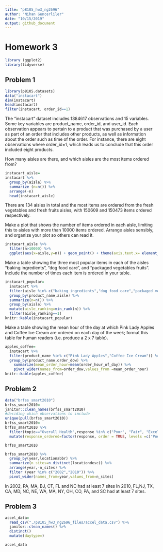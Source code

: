 ```yaml
---
title: "p8105_hw3_ng2696"
author: "Nihan Gencerliler"
date: "10/15/2019"
output: github_document
---
```

# Homework 3

```r
library (ggplot2)
library(tidyverse)
```

## Problem 1

```r
library(p8105.datasets)
data("instacart")
dim(instacart)
head(instacart)
filter(instacart, order_id==1)
```
The "instacart" dataset includes 1384617 observations and 15 variables. Some key variables are product_name, order_id, and user_id. Each observation appears to pertain to a product that was purchased by a user as part of an order that includes other products, as well as information about the order such as time of the order. For instance, there are eight observations where order_id=1, which leads us to conclude that this order included eight products.

How many aisles are there, and which aisles are the most items ordered from?
```r
instacart_aisle=
instacart %>%
  group_by(aisle) %>%
  summarize (n=n()) %>%
  arrange(-n) 
  head(instacart_aisle)
```

There are 134 aisles in total and the most items are ordered from the fresh vegetables and fresh fruits aisles, with 	150609 and 150473 items ordered respectively.

Make a plot that shows the number of items ordered in each aisle, limiting this to aisles with more than 10000 items ordered. Arrange aisles sensibly, and organize your plot so others can read it.

```r
instacart_aisle %>%
  filter(n>10000) %>%
  ggplot(aes(x=aisle,y=n)) + geom_point() + theme(axis.text.x= element_text(angle=45))
```

Make a table showing the three most popular items in each of the aisles “baking ingredients”, “dog food care”, and “packaged vegetables fruits”. Include the number of times each item is ordered in your table.

```r
instacart_popular=
  instacart %>%
  filter(aisle %in% c("baking ingredients","dog food care","packaged vegetables fruits")) %>%
  group_by(product_name,aisle) %>%
  summarize(n=n()) %>%
  group_by(aisle) %>%
  mutate(aisle_ranking=min_rank(n)) %>%
  filter(aisle_ranking==1)
knitr::kable(instacart_popular)
```


Make a table showing the mean hour of the day at which Pink Lady Apples and Coffee Ice Cream are ordered on each day of the week; format this table for human readers (i.e. produce a 2 x 7 table).

```r
apples_coffee= 
  instacart %>%
  filter(product_name %in% c("Pink Lady Apples","Coffee Ice Cream")) %>%
  group_by(product_name,order_dow) %>%
    summarize(mean_order_hour=mean(order_hour_of_day)) %>%
    pivot_wider(names_from=order_dow,values_from =mean_order_hour)
knitr::kable(apples_coffee)
```

## Problem 2
```r
data("brfss_smart2010") 
brfss_smart2010=
janitor::clean_names(brfss_smart2010)
#deciding which observations to include
unique(pull(brfss_smart2010))
brfss_smart2010=
brfss_smart2010 %>%
  filter(topic=="Overall Health",response %in% c("Poor", "Fair", "Excellent", "Good","Very Good")) %>%
  mutate(response_ordered=factor(response, order = TRUE, levels =c("Poor", "Fair", "Good", "Very Good","Excellent")))

brfss_smart2010
```

```r
brfss_smart2010 %>%
  group_by(year,locationabbr) %>%
  summarize(n_sites=n_distinct(locationdesc)) %>%
  arrange(year,-n_sites) %>%
  filter (year %in% c("2002","2010")) %>%
  pivot_wider(names_from=year,values_from=n_sites)
```
In 2002, PA, MA, BJ, CT, FL and NC had at least 7 sites In 2010, FL,NJ, TX, CA, MD, NC, NE, WA, MA, NY, OH, CO, PA, and SC had at least 7 sites.

## Problem 3

```r
accel_data=
  read_csv("./p8105_hw3_ng2696_files/accel_data.csv") %>%
  janitor::clean_names() %>%
  distinct() 
  mutate(daytype=)

accel_data
```


